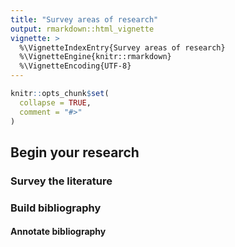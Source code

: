 ```yaml
---
title: "Survey areas of research"
output: rmarkdown::html_vignette
vignette: >
  %\VignetteIndexEntry{Survey areas of research}
  %\VignetteEngine{knitr::rmarkdown}
  %\VignetteEncoding{UTF-8}
---
```


```r
knitr::opts_chunk$set(
  collapse = TRUE,
  comment = "#>"
)
```

## Begin your research

### Survey the literature

### Build bibliography

#### Annotate bibliography

